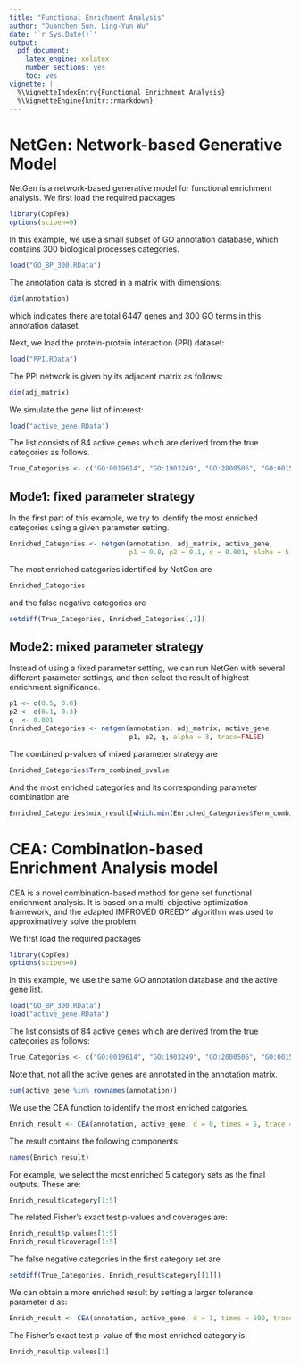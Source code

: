 ```yaml
---
title: "Functional Enrichment Analysis"
author: "Duanchen Sun, Ling-Yun Wu"
date: '`r Sys.Date()`'
output:
  pdf_document:
    latex_engine: xelatex
    number_sections: yes
    toc: yes
vignette: |
  %\VignetteIndexEntry{Functional Enrichment Analysis}
  %\VignetteEngine{knitr::rmarkdown}
---
```



# NetGen: Network-based Generative Model

NetGen is a network-based generative model for functional enrichment analysis. We first load the required packages

```r
library(CopTea)
options(scipen=0)
```

In this example, we use a small subset of GO annotation database, which contains 300 biological processes categories.
```r
load("GO_BP_300.RData")
```
The annotation data is stored in a matrix with dimensions:
```r
dim(annotation)
```
which indicates there are total 6447 genes and 300 GO terms in this annotation dataset.

Next, we load the protein-protein interaction (PPI) dataset:
```r
load("PPI.RData")	
```
The PPI network is given by its adjacent matrix as follows:
```r
dim(adj_matrix)
```

We simulate the gene list of interest:
```r
load("active_gene.RData")
```
The list consists of 84 active genes which are derived from the true categories as follows.
```r
True_Categories <- c("GO:0019614", "GO:1903249", "GO:2000506", "GO:0015985", "GO:0071962")
```

## Mode1: fixed parameter strategy

In the first part of this example, we try to identify the most enriched categories using a given parameter setting.
```r
Enriched_Categories <- netgen(annotation, adj_matrix, active_gene,
                              p1 = 0.8, p2 = 0.1, q = 0.001, alpha = 5, trace=TRUE)
```

The most enriched categories identified by NetGen are
```r
Enriched_Categories
```
and the false negative categories are
```r
setdiff(True_Categories, Enriched_Categories[,1])
```

## Mode2: mixed parameter strategy

Instead of using a fixed parameter setting, we can run NetGen with several different parameter settings,
and then select the result of highest enrichment significance.
```r
p1 <- c(0.5, 0.8)
p2 <- c(0.1, 0.3)
q  <- 0.001
Enriched_Categories <- netgen(annotation, adj_matrix, active_gene,
                              p1, p2, q, alpha = 3, trace=FALSE)
```
The combined p-values of mixed parameter strategy are
```r
Enriched_Categories$Term_combined_pvalue
```
And the most enriched categories and its corresponding parameter combination are
```r
Enriched_Categories$mix_result[which.min(Enriched_Categories$Term_combined_pvalue)]
```

# CEA: Combination-based Enrichment Analysis model

CEA is a novel combination-based method for gene set functional enrichment analysis. It is based on a multi-objective optimization framework, and the adapted IMPROVED GREEDY algorithm was used to approximatively solve the problem. 

We first load the required packages

```r
library(CopTea)
options(scipen=0)
```

In this example, we use the same GO annotation database and the active gene list.
```r
load("GO_BP_300.RData")
load("active_gene.RData")
```

The list consists of 84 active genes which are derived from the true categories as follows:
```r
True_Categories <- c("GO:0019614", "GO:1903249", "GO:2000506", "GO:0015985", "GO:0071962")
```

Note that, not all the active genes are annotated in the annotation matrix.
```r
sum(active_gene %in% rownames(annotation))
```

We use the CEA function to identify the most enriched catgories.
```r
Enrich_result <- CEA(annotation, active_gene, d = 0, times = 5, trace = TRUE)
```

The result contains the following components:
```r
names(Enrich_result)
```

For example, we select the most enriched 5 category sets as the final outputs. These are:
```r
Enrich_result$category[1:5]
```

The related Fisher's exact test p-values and coverages are:
```r
Enrich_result$p.values[1:5]
Enrich_result$coverage[1:5]
```

The false negative categories in the first category set are
```r
setdiff(True_Categories, Enrich_result$category[[1]])
```

We can obtain a more enriched result by setting a larger tolerance parameter d as:
```r
Enrich_result <- CEA(annotation, active_gene, d = 1, times = 500, trace = FALSE)
```

The Fisher's exact test p-value of the most enriched category is:
```r
Enrich_result$p.values[1]
```